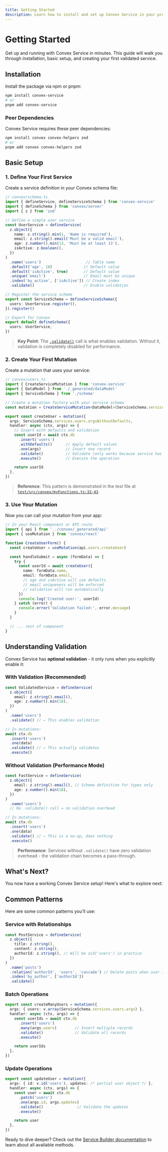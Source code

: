 ```yaml
---
title: Getting Started
description: Learn how to install and set up Convex Service in your project
---
```


# Getting Started

Get up and running with Convex Service in minutes. This guide will walk you through installation, basic setup, and creating your first validated service.

## Installation

Install the package via npm or pnpm:

```bash
npm install convex-service
# or
pnpm add convex-service
```

### Peer Dependencies

Convex Service requires these peer dependencies:

```bash
npm install convex convex-helpers zod
# or  
pnpm add convex convex-helpers zod
```

## Basic Setup

### 1. Define Your First Service

Create a service definition in your Convex schema file:

```typescript
// convex/schema.ts
import { defineService, defineServiceSchema } from 'convex-service'
import { defineSchema } from 'convex/server'
import { z } from 'zod'

// Define a simple user service
const UserService = defineService(
  z.object({
    name: z.string().min(1, 'Name is required'),
    email: z.string().email('Must be a valid email'),
    age: z.number().min(13, 'Must be at least 13'),
    isActive: z.boolean(),
  })
)
  .name('users')                    // Table name
  .default('age', 18)              // Default value
  .default('isActive', true)       // Default value
  .unique('email')                 // Email must be unique
  .index('by_active', ['isActive']) // Create index
  .validate()                      // Enable validation

// Register the service schema
export const ServiceSchema = defineServiceSchema({
  users: UserService.register(),
}).register()

// Export for Convex
export default defineSchema({
  users: UserService,
})
```

> **Key Point**: The [`.validate()`](https://github.com/tristendillon/convex-service/blob/main/src/service.ts#L195-L206) call is what enables validation. Without it, validation is completely disabled for performance.

### 2. Create Your First Mutation

Create a mutation that uses your service:

```typescript
// convex/users.ts
import { CreateServiceMutation } from 'convex-service'
import { DataModel } from './_generated/dataModel'
import { ServiceSchema } from './schema'

// Create a mutation factory with your service schema
const mutation = CreateServiceMutation<DataModel>(ServiceSchema.services)

export const createUser = mutation({
  args: ServiceSchema.services.users.argsWithoutDefaults,
  handler: async (ctx, args) => {
    // Insert with defaults and validation
    const userId = await ctx.db
      .insert('users')
      .withDefaults()      // Apply default values
      .one(args)           // Insert one record
      .validate()          // Validate (only works because service has .validate())
      .execute()           // Execute the operation

    return userId
  },
})
```

> **Reference**: This pattern is demonstrated in the test file at [`test/src/convex/myFunctions.ts:32-43`](https://github.com/tristendillon/convex-service/blob/main/test/src/convex/myFunctions.ts#L32-L43).

### 3. Use Your Mutation

Now you can call your mutation from your app:

```typescript
// In your React component or API route
import { api } from '../convex/_generated/api'
import { useMutation } from 'convex/react'

function CreateUserForm() {
  const createUser = useMutation(api.users.createUser)

  const handleSubmit = async (formData) => {
    try {
      const userId = await createUser({
        name: formData.name,
        email: formData.email,
        // age and isActive will use defaults
        // email uniqueness will be enforced
        // validation will run automatically
      })
      console.log('Created user:', userId)
    } catch (error) {
      console.error('Validation failed:', error.message)
    }
  }

  // ... rest of component
}
```

## Understanding Validation

Convex Service has **optional validation** - it only runs when you explicitly enable it:

### With Validation (Recommended)

```typescript
const ValidatedService = defineService(
  z.object({
    email: z.string().email(),
    age: z.number().min(18),
  })
)
  .name('users')
  .validate() // ← This enables validation

// In mutations:
await ctx.db
  .insert('users')
  .one(data)
  .validate() // ← This actually validates
  .execute()
```

### Without Validation (Performance Mode)

```typescript
const FastService = defineService(
  z.object({
    email: z.string().email(), // Schema definition for types only
    age: z.number().min(18),
  })
)
  .name('users')
  // No .validate() call = no validation overhead

// In mutations:
await ctx.db
  .insert('users') 
  .one(data)
  .validate() // ← This is a no-op, does nothing
  .execute()
```

> **Performance**: Services without `.validate()` have zero validation overhead - the validation chain becomes a pass-through.

## What's Next?

You now have a working Convex Service setup! Here's what to explore next:

<Cards>
  <Card 
    title="Service Builder Methods" 
    description="Learn all the builder methods like .index(), .unique(), .relation()"
    href="/docs/service-builder/builder-methods" 
  />
  <Card 
    title="Database Operations" 
    description="Master insert, replace, patch, and delete operations"
    href="/docs/database-operations/insert-operations" 
  />
  <Card 
    title="Validation Deep Dive" 
    description="Understand when and how validation works"
    href="/docs/service-builder/validation-system" 
  />
  <Card 
    title="Advanced Features" 
    description="Explore relations, unique constraints, and batch operations"
    href="/docs/advanced/relations" 
  />
</Cards>

## Common Patterns

Here are some common patterns you'll use:

### Service with Relationships

```typescript
const PostService = defineService(
  z.object({
    title: z.string(),
    content: z.string(),
    authorId: z.string(), // Will be zid('users') in practice
  })
)
  .name('posts')
  .relation('authorId', 'users', 'cascade') // Delete posts when user is deleted
  .index('by_author', ['authorId'])
  .validate()
```

### Batch Operations

```typescript
export const createManyUsers = mutation({
  args: { users: v.array(ServiceSchema.services.users.args) },
  handler: async (ctx, args) => {
    const userIds = await ctx.db
      .insert('users')
      .many(args.users)        // Insert multiple records
      .validate()              // Validate all records
      .execute()

    return userIds
  },
})
```

### Update Operations

```typescript
export const updateUser = mutation({
  args: { id: v.id('users'), updates: /* partial user object */ },
  handler: async (ctx, args) => {
    const user = await ctx.db
      .patch('users')
      .one(args.id, args.updates)
      .validate()               // Validate the updates
      .execute()

    return user
  },
})
```

Ready to dive deeper? Check out the [Service Builder documentation](/docs/service-builder/defining-services) to learn about all available methods.